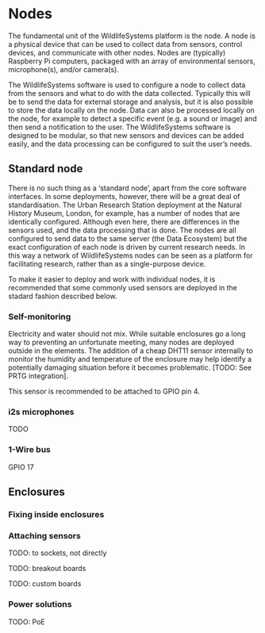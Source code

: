 # Nodes

The fundamental unit of the WildlifeSystems platform is the node. A node is a physical device that can be used to collect data from sensors, control devices, and communicate with other nodes. Nodes are (typically) Raspberry Pi computers, packaged with an array of environmental sensors, microphone(s), and/or camera(s).

The WildlifeSystems software is used to configure a node to collect data from the sensors and what to do with the data collected. Typically this will be to send the data for external storage and analysis, but it is also possible to store the data locally on the node. Data can also be processed locally on the node, for example to detect a specific event (e.g. a sound or image) and then send a notification to the user. The WildlifeSystems software is designed to be modular, so that new sensors and devices can be added easily, and the data processing can be configured to suit the user's needs.

## Standard node

There is no such thing as a 'standard node', apart from the core software interfaces. In some deployments, however, there will be a great deal of standardisation.  The Urban Research Station deployment at the Natural History Museum, London, for example, has a number of nodes that are identically configured. Although even here, there are differences in the sensors used, and the data processing that is done. The nodes are all configured to send data to the same server (the Data Ecosystem) but the exact configuration of each node is driven by current research needs. In this way a network of WildlifeSystems nodes can be seen as a platform for facilitating research, rather than as a single-purpose device.

To make it easier to deploy and work with individual nodes, it is recommended that some commonly used sensors are deployed in the stadard fashion described below.

### Self-monitoring

Electricity and water should not mix. While suitable enclosures go a long way to preventing an unfortunate meeting, many nodes are deployed outside in the elements. The addition of a cheap DHT11 sensor internally to monitor the humidity and temperature of the enclosure may help identify a potentially damaging situation before it becomes problematic. [TODO: See PRTG integration].

This sensor is recommended to be attached to GPIO pin 4.

### i2s microphones

TODO

### 1-Wire bus

GPIO 17

## Enclosures

### Fixing inside enclosures

### Attaching sensors 

TODO: to sockets, not directly

TODO: breakout boards

TODO: custom boards

### Power solutions

TODO: PoE
